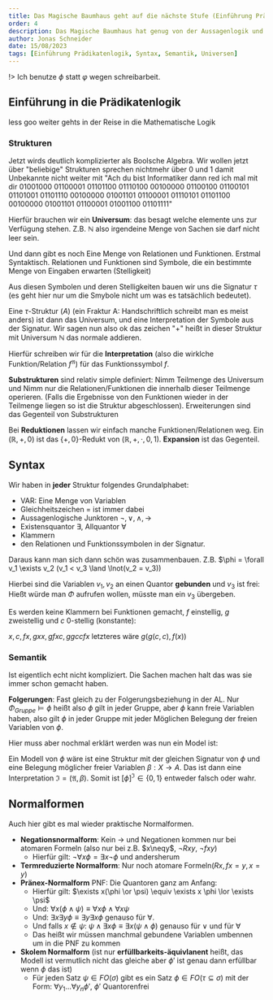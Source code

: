 ```yaml
---
title: Das Magische Baumhaus geht auf die nächste Stufe (Einführung Prädikatenlogik)
order: 4
description: Das Magische Baumhaus hat genug von der Aussagenlogik und braucht eine neue Herausforderung first order Logic...
author: Jonas Schneider
date: 15/08/2023
tags: [Einführung Prädikatenlogik, Syntax, Semantik, Universen]
---
```


!> Ich benutze $\phi$ statt $\varphi$ wegen schreibarbeit.

## Einführung in die Prädikatenlogik

less goo weiter gehts in der Reise in die Mathematische Logik

### Strukturen

Jetzt wirds deutlich komplizierter als Boolsche Algebra. Wir wollen jetzt über
"beliebige" Strukturen sprechen nichtmehr über 0 und 1 damit Unbekannte nicht
weiter mit "Ach du bist Informatiker dann red ich mal mit dir 01001000 01100001 
01101100 01110100 00100000 01100100 01100101 01101001 01101110 00100000 
01001101 01100001 01110101 01101100 00100000 01001101 01100001 01001100 
01101111"

Hierfür brauchen wir ein **Universum**: das besagt welche elemente uns zur 
Verfügung stehen. Z.B. $\mathbb{N}$ also irgendeine Menge von Sachen sie darf
nicht leer sein.

Und dann gibt es noch Eine Menge von Relationen und Funktionen.
Erstmal Syntaktisch. Relationen und Funktionen sind Symbole, die ein bestimmte
Menge von Eingaben erwarten (Stelligkeit)

Aus diesen Symbolen und deren Stelligkeiten bauen wir uns die Signatur $\tau$ (es geht hier nur um die Smybole
nicht um was es tatsächlich bedeutet).

Eine $\tau$-Struktur $\mathfrak(A)$ (ein Fraktur A: Handschriftlich schreibt
man es meist anders) ist dann das Universum, und eine Interpretation der 
Symbole aus der Signatur. Wir sagen nun also ok das zeichen "+" heißt in dieser
Struktur mit Universum $\mathbb{N}$ das normale addieren. 

Hierfür schreiben wir für die **Interpretation** (also die wirklche 
Funktion/Relation $f^{\mathfrak{A}}$) für das Funktionssymbol $f$.

**Substrukturen** sind relativ simple definiert: Nimm Teilmenge des Universum und 
Nimm nur die Relationen/Funktionen die innerhalb dieser Teilmenge operieren.
(Falls die Ergebnisse von den Funktionen wieder in der Teilmenge liegen so 
ist die Struktur abgeschlossen). Erweiterungen sind das Gegenteil von Substrukturen

Bei **Reduktionen** lassen wir einfach manche Funktionen/Relationen weg.
Ein $(\mathbb{R}, +, 0)$ ist das $\{+, 0\}$-Redukt von $(\mathbb{R}, +, \cdot,
 0, 1)$. **Expansion** ist das Gegenteil.

## Syntax

Wir haben in **jeder** Struktur folgendes Grundalphabet:

- VAR: Eine Menge von Variablen
- Gleichheitszeichen $=$ ist immer dabei
- Aussagenlogische Junktoren $\lnot, \lor, \land, \to$
- Existensquantor $\exists$, Allquantor $\forall$
- Klammern
- den Relationen und Funktionssymbolen in der Signatur.


Daraus kann man sich dann schön was zusammenbauen. Z.B. $\phi = \forall v_1 
\exists v_2 (v_1 < v_3 \land \lnot(v_2 = v_3))

Hierbei sind die Variablen $v_1, v_2$ an einen Quantor **gebunden** und 
$v_3$ ist frei: Hießt würde man $\Phi$ aufrufen wollen, müsste man ein $v_3$ 
übergeben.

Es werden keine Klammern bei Funktionen gemacht, $f$ einstellig, $g$ zweistellig
und $c$ 0-stellig (konstante):

$x, c, fx, gxx, gfxc, ggccfx$ letzteres wäre $g(g(c,c), f(x))$

### Semantik

Ist eigentlich echt nicht kompliziert. Die Sachen machen halt das was sie immer
schon gemacht haben. 

**Folgerungen**: Fast gleich zu der Folgerungsbeziehung in der AL.
Nur $\Phi_{Gruppe} \models \phi$ heißt also $\phi$ gilt in jeder Gruppe, aber
$\phi$ kann freie Variablen haben, also gilt $\phi$ in jeder Gruppe mit jeder
Möglichen Belegung der freien Variablen von $\phi$.

Hier muss aber nochmal erklärt werden was nun ein Model ist:

Ein Modell von $\phi$ wäre ist eine Struktur mit der gleichen Signatur von $\phi$ 
und eine Belegung möglicher freier Variablen $\beta: X \to A$. Das ist dann eine 
Interpretation $\mathfrak{I}=(\mathfrak{A}, \beta)$. Somit ist
 $[\phi]^\mathfrak{I} \in \{0,1\}$ entweder falsch oder wahr.

## Normalformen
Auch hier gibt es mal wieder praktische Normalformen. 

- **Negationsnormalform**: Kein $\to$ und Negationen kommen nur bei atomaren Formeln
(also nur bei z.B. $x\neqy$, $\lnot Rxy$, $\lnot fxy$)
  - Hierfür gilt: $\lnot \forall x \phi = \exists x \lnot \phi$ und andersherum
- **Termreduzierte Normalform**: Nur noch atomare Formeln($Rx, fx=y, x=y$)
- **Pränex-Normalform** PNF: Die Quantoren ganz am Anfang:
  - Hierfür gilt: $\exists x(\phi \or \psi) \equiv \exists x \phi \lor \exists \psi$
  - Und: $\forall x(\phi \land \psi) \equiv \forall x \phi \land \forall x \psi$
  - Und: $\exists x \exists y \phi \equiv \exists y \exists x \phi$ genauso für 
    $\forall$. 
  - Und falls $x \notin \psi$: $\psi \land \exists x \phi \equiv 
    \exists x (\psi \land \phi)$ genauso für $\lor$ und für $\forall$
  - Das heißt wir müssen manchmal gebundene Variablen umbennen um in die PNF zu kommen
- **Skolem Normalform** (ist nur **erfüllbarkeits-äquivlanent** heißt, das Modell 
ist vermutlich nicht das gleiche aber $\phi'$ ist genau dann erfüllbar wenn $\phi$ das ist)
  - Für jeden Satz $\psi \in FO(\sigma)$ gibt es ein Satz
  $\phi \in FO(\tau \subseteq \sigma)$ mit der Form: $\forall y_1 ... \forall y_n \phi'$, $\phi'$ Quantorenfrei

